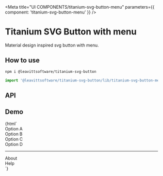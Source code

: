 

<Meta
  title="UI COMPONENTS/titanium-svg-button-menu"
  parameters={{ component: 'titanium-svg-button-menu' }}
/>

# Titanium SVG Button with menu

Material design inspired svg button with menu.

## How to use

```bash
npm i @leavittsoftware/titanium-svg-button
```

```js
import '@leavittsoftware/titanium-svg-button/lib/titanium-svg-button-menu';
```

## API

<ArgsTable of="titanium-svg-button-menu" />

## Demo

<Canvas withToolbar>
  <Story name="Docs">
    {html`
      <titanium-svg-button-menu style="margin-left:200px;">
        <div role="menuitem">Option A</div>
        <div role="menuitem">Option B</div>
        <div role="menuitem">Option C</div>
        <div role="menuitem">Option D</div>
        <hr />
        <div role="menuitem">About</div>
        <div role="menuitem">Help</div>
      </titanium-svg-button-menu>
    `}
  </Story>
</Canvas>

